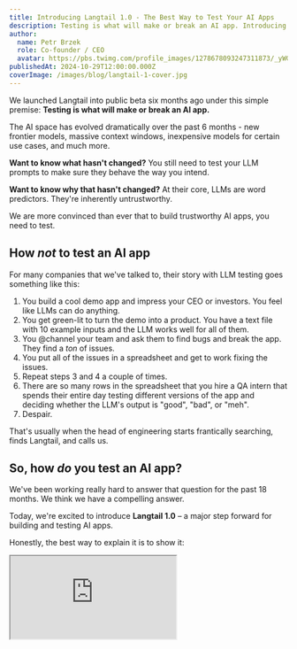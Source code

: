 ```yaml
---
title: Introducing Langtail 1.0 - The Best Way to Test Your AI Apps
description: Testing is what will make or break an AI app. Introducing Langtail 1.0 – a major step forward for building and testing AI apps.
author:
  name: Petr Brzek
  role: Co-founder / CEO
  avatar: https://pbs.twimg.com/profile_images/1278678093247311873/_yWG9Kbe_400x400.jpg
publishedAt: 2024-10-29T12:00:00.000Z
coverImage: /images/blog/langtail-1-cover.jpg
---
```


We launched Langtail into public beta six months ago under this simple premise: **Testing is what will make or break an AI app.**

The AI space has evolved dramatically over the past 6 months - new frontier models, massive context windows, inexpensive models for certain use cases, and much more.

**Want to know what hasn't changed?** You still need to test your LLM prompts to make sure they behave the way you intend.

**Want to know why that hasn't changed?** At their core, LLMs are word predictors. They're inherently untrustworthy.

We are more convinced than ever that to build trustworthy AI apps, you need to test.

## How _not_ to test an AI app

For many companies that we've talked to, their story with LLM testing goes something like this:

1. You build a cool demo app and impress your CEO or investors. You feel like LLMs can do anything.
2. You get green-lit to turn the demo into a product. You have a text file with 10 example inputs and the LLM works well for all of them.
3. You @channel your team and ask them to find bugs and break the app. They find a _ton_ of issues.
4. You put all of the issues in a spreadsheet and get to work fixing the issues.
5. Repeat steps 3 and 4 a couple of times.
6. There are so many rows in the spreadsheet that you hire a QA intern that spends their entire day testing different versions of the app and deciding whether the LLM's output is "good", "bad", or "meh".
7. Despair.

That's usually when the head of engineering starts frantically searching, finds Langtail, and calls us.

## So, how _do_ you test an AI app?

We've been working really hard to answer that question for the past 18 months. We think we have a compelling answer.

Today, we're excited to introduce **Langtail 1.0** – a major step forward for building and testing AI apps.

Honestly, the best way to explain it is to show it:

<iframe
  className="w-full aspect-video rounded-xl"
  src="https://www.youtube.com/embed/g2Xj7_jYRa4"
  title="Langtail 1.0 Demo"
  allow="accelerometer; autoplay; clipboard-write; encrypted-media; gyroscope; picture-in-picture"
  allowFullScreen
/>

Notice how fast the feedback loop is between editing your prompt and seeing if the test cases pass. Langtail keeps you in flow and focused on optimizing your prompt for your use case.

## What we're releasing today

### Brand new testing interface

At the core of Langtail 1.0 is our new spreadsheet-like interface for testing LLM applications. Our goal was to make it feel natural to anyone used to working in Excel or Google Sheets to build up a set of test cases.

![Testing Interface](/images/blog/testing-table.jpg)

### Test Configurations

Today we're also launching test configurations. Let's say that a new frontier model gets released and you're wondering if it'll benefit your app. It's as simple as a few clicks to create a new test config with that model and see the side-by-side comparison.

![Test Configurations](/images/blog/test-configs.jpg)

### Tools with Hosted Code

Your prompts can now call tools and have the code run directly within Langtail. It makes prototyping and testing much easier since you no longer have to mock the response. Plus, with our secure sandboxed environment powered by QuickJS, you can safely and quickly execute JavaScript code.

![Hosted Code](/images/blog/hosted-code.jpg)

### Assistants: Memory Management for Prompts

Langtail 1.0 introduces Assistants—stateful entities that automatically manage memory and conversation history, so you don't have to. This means less code to write and maintain, and more focus on building. Assistants can be used across models, in tests, deployed as APIs, or integrated with tools.

![Assistants](/images/blog/assistants.jpg)

### And just a few more features

- **AI Firewall**: Protect your AI apps from prompt injection attacks and other security vulnerabilities with our built-in AI Firewall.

- **Secure code execution**: We've partnered with E2B to allow for the execution of LLM-generated code in a secure sandboxed container.

- **[Langtail Templates](https://langtail.com/templates)**: To help you get started, we added a gallery of templates that show many different ways that Langtail could help your team.

- **Google Gemini support**: We've added support for Gemini models, including the ability to attach videos to prompts.

- **Self-hosting**: We've done a lot of work behind the scenes to allow for enterprises to self-host Langtail entirely on their infrastructure. Let us know if you're interested in this!

## See you in the app

We're incredibly proud of Langtail 1.0, and we'd love for you to experience it for yourself. Whether you're an AI engineer, a product team pushing the boundaries of LLM apps, or an enterprise seeking more control and security, Langtail 1.0 has the tools you need.

We can't wait to see what you'll build.
